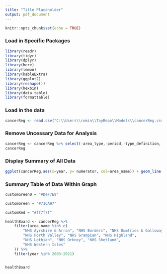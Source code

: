 ```yaml
--- 
title: "Title Placeholder"
output: pdf_document
---
```


```r
knitr::opts_chunk$set(echo = TRUE)
```

### Load in Specific Packages
```r
library(readr)
library(tidyr)
library(dplyr)
library(here)
library(lemon)
library(kableExtra)
library(ggplot2)
library(reshape())
library(hexbin)
library(data.table)
library(formattable)
```

### Load in the data 
```r
cancerReg <- read.csv("C:\\Users\\romin\\ToyRepo\\Models\\cancerReg.csv") 
```


### Remove Uncessary Data for Analysis
```r
cancerReg <- cancerReg %>% select(-area_type,-period,-type_definition,-indicator, -upper_confidence_interval, -lower_confidence_interval)
cancerReg
```

### Display Summary of All Data
```r

ggplot(cancerReg,aes(x=year, y= numerator, col=area_name)) + geom_line() + geom_point()
``` 

### Summary Table of Data Within Graph 
```r
customGreen0 = "#DeF7E9"

customGreen = "#71CA97"

customRed = "#ff7f7f"

healthBoard <- cancerReg %>%
    filter(area_name %in% c(
        "NHS Ayrshire & Arran", "NHS Borders", "NHS Dumfries & Galloway",
        "NHS Forth Valley", "NHS Grampian", "NHS Highland",
        "NHS Lothian", "NHS Orkney", "NHS Shetland",
        "NHS Western Isles"
    )) %>%
    filter(year %in% 2003:2021)


healthBoard



``` 